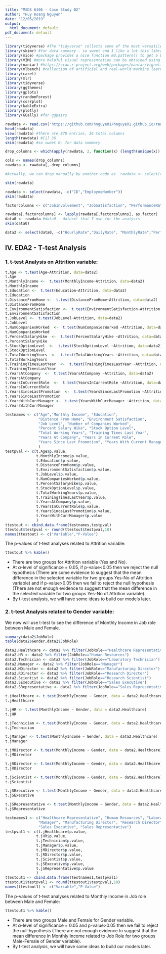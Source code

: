 ```yaml
---
title: "MSDS 6306 - Case Study 02"
author: "Huy Hoang Nguyen"
date: "12/05/2019"
output:
  html_document: default
pdf_document: default
---
```



```r
library(tidyverse) #The "tidyverse" collects some of the most versatile R packages: ggplot2, dplyr, tidyr, readr, purrr, and tibble. The packages work in harmony to clean, process, model, and visualize data.
library(skimr) #for data summary - so sweet and I like a lot this library
library(mice) #package provides a nice function md.pattern() to get a better understanding of the pattern of missing data
library(VIM) #more helpful visual representation can be obtained using the VIM package for agrr
library(naniar) #https://cran.r-project.org/web/packages/naniar/vignettes/getting-started-w-naniar.html (for gg_mis_var) (Missing values)
library(mlbench) #collection of artificial and real-world machine learning benchmark problems, including, e.g., several data sets from the UCI repository. (also has BostonHousing)
library(caret)
library(mlr)
library(tidyverse)
library(ggthemes)
library(gplots)
library(randomForest)
library(corrplot)
library(kableExtra)
library(plotly)
library(GGally) #for ggpairs

```


```r
rawdata <- read.csv("https://github.com/hnguye01/hnguye01.github.io/raw/master/DS6306/Data/CaseStudy2-data.csv")
head(rawdata)
view(rawdata) #There are 870 entries, 36 total columns
length(rawdata) #[1] 36
skim(rawdata) #so sweet 0- for data summary
```

```r
drop_columns <- which(apply(rawdata, 2, function(x) (length(unique(x)) == 1)))

cols <- names(drop_columns)
rawdata <- rawdata[,-drop_columns]

#Actually, we can drop manually by another code as  rawdata <- select(rawdata, -c("Over18","EmployeeCount", "StandardHours")) . We will get the same results finally.

skim(rawdata)
```

```r
rawdata <- select(rawdata, -c("ID","EmployeeNumber"))
skim(rawdata)
```

```r
factorcolumns <- c("JobInvolvement", "JobSatisfaction", "PerformanceRating", "RelationshipSatisfaction", "WorkLifeBalance")

rawdata[,factorcolumns] <- lapply(rawdata[,factorcolumns], as.factor)
data0 <- rawdata #data0 - dataset that I use for the analysis
skim(data0)

```

```r
data2 <- select(data0, -c("HourlyRate","DailyRate", "MonthlyRate","PerformanceRating"))
```


## IV. EDA2 - T-test Analysis

### 1. t-test Analysis on Attrition variable:


```r
t.Age <- t.test(Age~Attrition, data=data2)
t.Age
t.MonthlyIncome <-  t.test(MonthlyIncome~Attrition, data=data2)
t.MonthlyIncome
t.Education <-  t.test(Education~Attrition, data=data2)
t.Education
t.DistanceFromHome <-  t.test(DistanceFromHome~Attrition, data=data2)
t.DistanceFromHome
t.EnvironmentSatisfaction <-  t.test(EnvironmentSatisfaction~Attrition, data=data2)
t.EnvironmentSatisfaction
t.JobLevel <-  t.test(JobLevel~Attrition, data=data2)
t.JobLevel
t.NumCompaniesWorked  <-  t.test(NumCompaniesWorked ~Attrition, data=data2)
t.NumCompaniesWorked 
t.PercentSalaryHike  <-  t.test(PercentSalaryHike ~Attrition, data=data2)
t.PercentSalaryHike
t.StockOptionLevel  <-  t.test(StockOptionLevel ~Attrition, data=data2)
t.StockOptionLevel
t.TotalWorkingYears  <-  t.test(TotalWorkingYears ~Attrition, data=data2)
t.TotalWorkingYears
t.TrainingTimesLastYear  <-  t.test(TrainingTimesLastYear ~Attrition, data=data2)
t.TrainingTimesLastYear
t.YearsAtCompany  <-  t.test(YearsAtCompany ~Attrition, data=data2)
t.YearsAtCompany
t.YearsInCurrentRole  <-  t.test(YearsInCurrentRole ~Attrition, data=data2)
t.YearsInCurrentRole
t.YearsSinceLastPromotion  <-  t.test(YearsSinceLastPromotion ~Attrition, data=data2)
t.YearsSinceLastPromotion
t.YearsWithCurrManager <-  t.test(YearsWithCurrManager ~Attrition, data=data2)
t.YearsWithCurrManager

```



```r
testnames <- c("Age","Monthly Income", "Education",
               "Distance From Home", "Environment Satisfaction", 
               "Job Level", "Number of Companies Worked",
               "Percent Salary Hike", "Stock Option Level",
               "Total Working Years", "Training Times Last Year",
               "Years At Company", "Years In Current Role",
               "Years Since Last Promotion", "Years With Current Manager"
               )
testpval <- c(t.Age$p.value,
              t.MonthlyIncome$p.value,
              t.Education$p.value,
              t.DistanceFromHome$p.value,
              t.EnvironmentSatisfaction$p.value,
              t.JobLevel$p.value,
              t.NumCompaniesWorked$p.value,
              t.PercentSalaryHike$p.value,
              t.StockOptionLevel$p.value,
              t.TotalWorkingYears$p.value,
              t.TrainingTimesLastYear$p.value,
              t.YearsAtCompany$p.value,
              t.YearsInCurrentRole$p.value,
              t.YearsSinceLastPromotion$p.value,
              t.YearsWithCurrManager$p.value
              )
ttestout <- cbind.data.frame(testnames,testpval)
ttestout$testpval <- round(ttestout$testpval,10) 
names(ttestout) <- c("Variable","P-Value")
```


The p-values of t-test analyses related to Attrition variable:


```r
ttestout %>% kable()
```



- There are two groups for Attrition variable (Yes and No).   
- At $\alpha$-level of significance = 0.05, if p-value<0.05 then we reject the null hypothesis (There are some evidence to suggest that the mean difference in the selected variable for two groups Yes-No of Attrition variable) and if p-value>0.05 then we fail to reject the null hypothesis (There are not enough evidence to suggest that the mean difference in the selected variable for two groups Yes-No of Attrition variable).  
- By  t-test analysis, we will have some ideas to build our models later.  


### 2. t-test Analysis related to Gender variable:


We now will  use t-test to see the difference of Monthly Income in Job role between Male and Female.  

```r
summary(data2$JobRole)
table(data2$Gender,data2$JobRole)
```

```r
data2.Healthcare <- data2 %>% filter(JobRole=="Healthcare Representative")
data2.HR <- data2 %>% filter(JobRole=="Human Resources")
data2.Technician <- data2 %>% filter(JobRole=="Laboratory Technician")
data2.Manager <- data2 %>% filter(JobRole=="Manager")
data2.MDirector <- data2 %>% filter(JobRole=="Manufacturing Director")
data2.RDirector <- data2 %>% filter(JobRole=="Research Director")
data2.Scientist <- data2 %>% filter(JobRole=="Research Scientist")
data2.SExecutive <- data2 %>% filter(JobRole=="Sales Executive")
data2.SRepresentative <- data2 %>% filter(JobRole=="Sales Representative")
```

```r
t.jHealthcare <- t.test(MonthlyIncome ~ Gender, data = data2.Healthcare)
t.jHealthcare 

t.jHR <- t.test(MonthlyIncome ~ Gender, data = data2.Healthcare)
t.jHR 

t.jTechnician <- t.test(MonthlyIncome ~ Gender, data = data2.Healthcare)
t.jTechnician 

t.jManager <- t.test(MonthlyIncome ~ Gender, data = data2.Healthcare)
t.jManager

t.jMDirector <- t.test(MonthlyIncome ~ Gender, data = data2.Healthcare)
t.jMDirector

t.jRDirector <- t.test(MonthlyIncome ~ Gender, data = data2.Healthcare)
t.jRDirector

t.jScientist <- t.test(MonthlyIncome ~ Gender, data = data2.Healthcare)
t.jScientist

t.jSExecutive <- t.test(MonthlyIncome ~ Gender, data = data2.Healthcare)
t.jSExecutive

t.jSRepresentative <- t.test(MonthlyIncome ~ Gender, data = data2.Healthcare)
t.jSRepresentative

```



```r
testnames1 <- c("Healthcare Representative", "Human Resources", "Laboratory Technician",
               "Manager", "Manufacturing Director", "Research Director", "Research Scientist",
               "Sales Executive", "Sales Representative")
testpval1 <- c(t.jHealthcare$p.value,
              t.jHR$p.value,
              t.jTechnician$p.value,
              t.jManager$p.value,
              t.jMDirector$p.value,
              t.jRDirector$p.value,
              t.jScientist$p.value,
              t.jSExecutive$p.value,
              t.jSRepresentative$p.value
              )
ttestout1 <- cbind.data.frame(testnames1,testpval1)
ttestout1$testpval1 <- round(ttestout1$testpval1,10) 
names(ttestout1) <- c("Variable","P-Value")
```



The p-values of t-test analyses related to Monthly Income in Job role between Male and Female:



```r
ttestout1 %>% kable()
```



- There are two groups Male and Female for Gender variable.   
- At $\alpha$-level of significance = 0.05 and  p-value>0.05 then we fail to reject the null hypothesis (There are not enough evidence to suggest that the mean difference in Monthly Income related to Job Role for two groups Male-Female of Gender variable).  
- By  t-test analysis, we will have some ideas to build our models later.  
